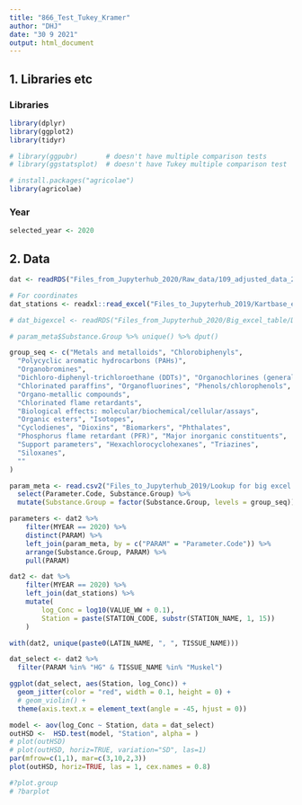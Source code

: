 ```yaml
---
title: "866_Test_Tukey_Kramer"
author: "DHJ"
date: "30 9 2021"
output: html_document
---
```



## 1. Libraries etc

### Libraries
```r

library(dplyr)
library(ggplot2)
library(tidyr)

# library(ggpubr)       # doesn't have multiple comparison tests
# library(ggstatsplot)  # doesn't have Tukey multiple comparison test

# install.packages("agricolae")
library(agricolae)

```

### Year  
```r

selected_year <- 2020

```

## 2. Data  
```r

dat <- readRDS("Files_from_Jupyterhub_2020/Raw_data/109_adjusted_data_2021-09-15.rds")

# For coordinates   
dat_stations <- readxl::read_excel("Files_to_Jupyterhub_2019/Kartbase_edit.xlsx")

# dat_bigexcel <- readRDS("Files_from_Jupyterhub_2020/Big_excel_table/Data_xl_2021-09-15_ver02.rds")

```

```r


# param_meta$Substance.Group %>% unique() %>% dput()

group_seq <- c("Metals and metalloids", "Chlorobiphenyls", 
  "Polycyclic aromatic hydrocarbons (PAHs)", 
  "Organobromines", 
  "Dichloro-diphenyl-trichloroethane (DDTs)", "Organochlorines (general)",
  "Chlorinated paraffins", "Organofluorines", "Phenols/chlorophenols", 
  "Organo-metallic compounds", 
  "Chlorinated flame retardants",
  "Biological effects: molecular/biochemical/cellular/assays", 
  "Organic esters", "Isotopes",  
  "Cyclodienes", "Dioxins", "Biomarkers", "Phthalates", 
  "Phosphorus flame retardant (PFR)", "Major inorganic constituents", 
  "Support parameters", "Hexachlorocyclohexanes", "Triazines", 
  "Siloxanes", 
  ""
)

param_meta <- read.csv2("Files_to_Jupyterhub_2019/Lookup for big excel - param.csv") %>%
  select(Parameter.Code, Substance.Group) %>%
  mutate(Substance.Group = factor(Substance.Group, levels = group_seq))

parameters <- dat2 %>%
    filter(MYEAR == 2020) %>%
    distinct(PARAM) %>%
    left_join(param_meta, by = c("PARAM" = "Parameter.Code")) %>%
    arrange(Substance.Group, PARAM) %>%
    pull(PARAM)


```

```r
dat2 <- dat %>%
    filter(MYEAR == 2020) %>%
    left_join(dat_stations) %>%
    mutate(
        log_Conc = log10(VALUE_WW + 0.1),
        Station = paste(STATION_CODE, substr(STATION_NAME, 1, 15))
    )

with(dat2, unique(paste0(LATIN_NAME, ", ", TISSUE_NAME)))

```


```r

dat_select <- dat2 %>%
  filter(PARAM %in% "HG" & TISSUE_NAME %in% "Muskel")

ggplot(dat_select, aes(Station, log_Conc)) +
  geom_jitter(color = "red", width = 0.1, height = 0) +
  # geom_violin() +
  theme(axis.text.x = element_text(angle = -45, hjust = 0))

model <- aov(log_Conc ~ Station, data = dat_select)
outHSD <-  HSD.test(model, "Station", alpha = )
# plot(outHSD)
# plot(outHSD, horiz=TRUE, variation="SD", las=1)
par(mfrow=c(1,1), mar=c(3,10,2,3))
plot(outHSD, horiz=TRUE, las = 1, cex.names = 0.8)

#?plot.group
# ?barplot

```

